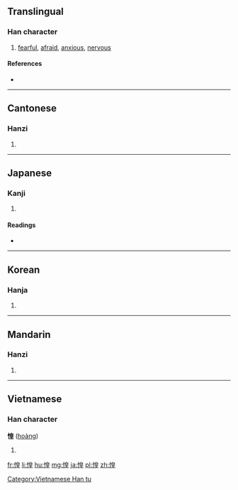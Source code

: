 ==Translingual==

===Han character===
{{Han char|rn=61|rad=心|as=09|sn=12|four=9601<sub>4</sub>|canj=心竹日土 (PHAG)|ids=⿰[[忄]][[皇]]}}

# [[fearful]], [[afraid]], [[anxious]], [[nervous]]

====References====
* {{Han ref|kx=0392.320|dkj=10863|dj=0728.150|hdz=42329.090|uh=60F6|ud=24822|bh=B471|bd=46193}}

----

==Cantonese==

===Hanzi===
{{yue-hanzi|jyut=|y=wong4}}

# {{defn|lang=yue|sort=心09}}

----

==Japanese==

===Kanji===
{{ja-kanji|grade=|rs=心09}}

# {{defn|lang=ja|sort=心09}}

====Readings====
* {{ja-readings|on=[[こう]] (kō)|kun=[[おそれる]] (osoreru)}}

----

==Korean==

===Hanja===
{{ko-hanja|hangeul=황|eumhun=|rv=hwang|mr=hwang|y=hwang}}

# {{defn|lang=ko|sort=心09}}

----

==Mandarin==

===Hanzi===
{{cmn-hanzi|pin=[[huáng]] ([[huang2]])|wg=huang<sup>2</sup>}}

# {{defn|lang=cmn|sort=心09}}

----

==Vietnamese==

===Han character===
'''惶''' ([[hoàng]])

# {{defn|vi}}

[[Category:Vietnamese Han tu]]

[[fr:惶]]
[[li:惶]]
[[hu:惶]]
[[mg:惶]]
[[ja:惶]]
[[pl:惶]]
[[zh:惶]]